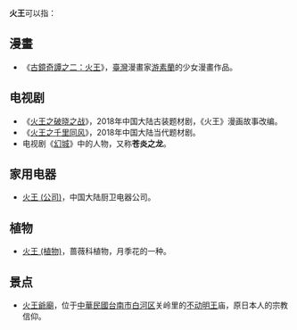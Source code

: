 '''火王'''可以指：

== 漫畫 ==
*《[[火王_(漫畫)|古鏡奇譚之二：火王]]》，[[中華民國|臺灣]]漫畫家[[游素蘭|游素蘭]]的少女漫畫作品。

== 电视剧 ==
*《[[火王之破晓之战|火王之破晓之战]]》，2018年中国大陆古装题材剧，《火王》漫画故事改编。
*《[[火王之千里同风|火王之千里同风]]》，2018年中国大陆当代题材剧。
* 电视剧《[[幻城|幻城]]》中的人物，又称'''苍炎之龙'''。

== 家用电器 ==
* [[火王_(公司)|火王 (公司)]]，中国大陆厨卫电器公司。

== 植物 ==
* [[火王_(植物)|火王 (植物)]]，蔷薇科植物，月季花的一种。

== 景点 ==
* [[火王爺廟|火王爺廟]]，位于[[中華民國|中華民國]][[台南市|台南市]][[白河区|白河区]]关岭里的[[不动明王|不动明王]]庙，原日本人的宗教信仰。

{{disambig|Cat=二字作品消歧义}}